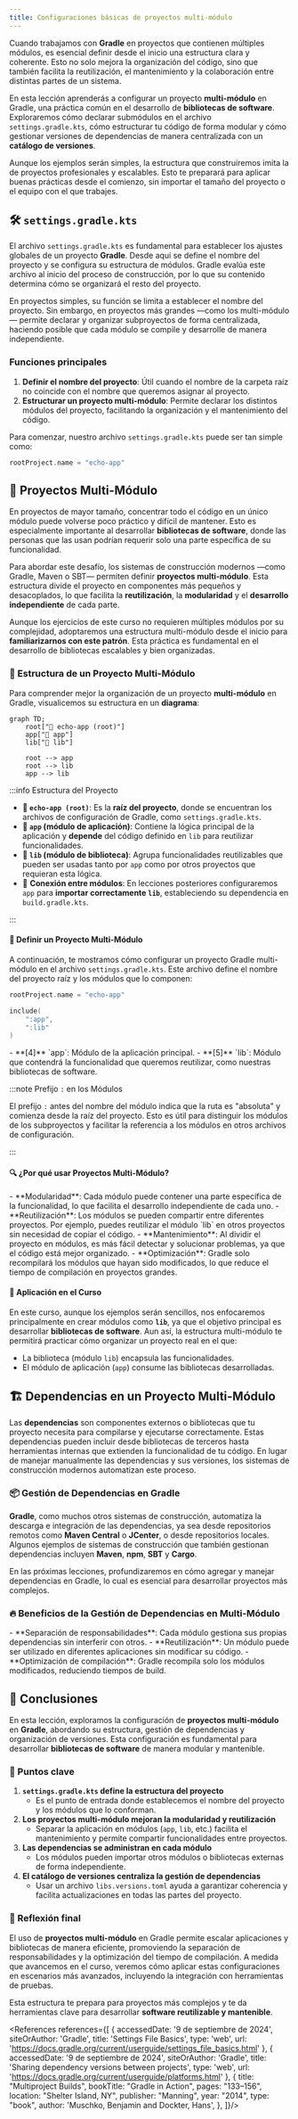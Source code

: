 ```yaml
---
title: Configuraciones básicas de proyectos multi-módulo
---
```


<ReadingTime />
<GithubRepoLink user="r8vnhill" repo="echo-app-kt" />

Cuando trabajamos con **Gradle** en proyectos que contienen múltiples módulos, es esencial definir desde el inicio una estructura clara y coherente. Esto no solo mejora la organización del código, sino que también facilita la reutilización, el mantenimiento y la colaboración entre distintas partes de un sistema.

En esta lección aprenderás a configurar un proyecto **multi-módulo** en Gradle, una práctica común en el desarrollo de **bibliotecas de software**. Exploraremos cómo declarar submódulos en el archivo `settings.gradle.kts`, cómo estructurar tu código de forma modular y cómo gestionar versiones de dependencias de manera centralizada con un **catálogo de versiones**.

Aunque los ejemplos serán simples, la estructura que construiremos imita la de proyectos profesionales y escalables. Esto te preparará para aplicar buenas prácticas desde el comienzo, sin importar el tamaño del proyecto o el equipo con el que trabajes.

## 🛠️ `settings.gradle.kts`

El archivo `settings.gradle.kts` es fundamental para establecer los ajustes globales de un proyecto **Gradle**. Desde aquí se define el nombre del proyecto y se configura su estructura de módulos. Gradle evalúa este archivo al inicio del proceso de construcción, por lo que su contenido determina cómo se organizará el resto del proyecto.

En proyectos simples, su función se limita a establecer el nombre del proyecto. Sin embargo, en proyectos más grandes —como los multi-módulo— permite declarar y organizar subproyectos de forma centralizada, haciendo posible que cada módulo se compile y desarrolle de manera independiente.

### Funciones principales

1. **Definir el nombre del proyecto**: Útil cuando el nombre de la carpeta raíz no coincide con el nombre que queremos asignar al proyecto.
2. **Estructurar un proyecto multi-módulo**: Permite declarar los distintos módulos del proyecto, facilitando la organización y el mantenimiento del código.

Para comenzar, nuestro archivo `settings.gradle.kts` puede ser tan simple como:

```kotlin showLineNumbers title="settings.gradle.kts"
rootProject.name = "echo-app"
``` 

## 📂 Proyectos Multi-Módulo

En proyectos de mayor tamaño, concentrar todo el código en un único módulo puede volverse poco práctico y difícil de mantener. Esto es especialmente importante al desarrollar **bibliotecas de software**, donde las personas que las usan podrían requerir solo una parte específica de su funcionalidad.

Para abordar este desafío, los sistemas de construcción modernos —como Gradle, Maven o SBT— permiten definir **proyectos multi-módulo**. Esta estructura divide el proyecto en componentes más pequeños y desacoplados, lo que facilita la **reutilización**, la **modularidad** y el **desarrollo independiente** de cada parte.

Aunque los ejercicios de este curso no requieren múltiples módulos por su complejidad, adoptaremos una estructura multi-módulo desde el inicio para **familiarizarnos con este patrón**. Esta práctica es fundamental en el desarrollo de bibliotecas escalables y bien organizadas.

### 📌 Estructura de un Proyecto Multi-Módulo

Para comprender mejor la organización de un proyecto **multi-módulo** en Gradle, visualicemos su estructura en un **diagrama**:

```mermaid
graph TD;
    root["📂 echo-app (root)"]
    app["📂 app"]
    lib["📂 lib"]

    root --> app
    root --> lib
    app --> lib
```

:::info Estructura del Proyecto

- **📂 `echo-app (root)`**: Es la **raíz del proyecto**, donde se encuentran los archivos de configuración de Gradle, como `settings.gradle.kts`.
- **📂 `app` (módulo de aplicación)**: Contiene la lógica principal de la aplicación y **depende** del código definido en `lib` para reutilizar funcionalidades.
- **📂 `lib` (módulo de biblioteca)**: Agrupa funcionalidades reutilizables que pueden ser usadas tanto por `app` como por otros proyectos que requieran esta lógica.
- 🔗 **Conexión entre módulos**: En lecciones posteriores configuraremos `app` para **importar correctamente `lib`**, estableciendo su dependencia en `build.gradle.kts`.

:::

#### 📜 Definir un Proyecto Multi-Módulo

A continuación, te mostramos cómo configurar un proyecto Gradle multi-módulo en el archivo `settings.gradle.kts`. Este archivo define el nombre del proyecto raíz y los módulos que lo componen:

```kotlin showLineNumbers title="settings.gradle.kts"
rootProject.name = "echo-app"

include(
    ":app",
    ":lib"
)
```

<Explanation>
    - **[4]** `app`: Módulo de la aplicación principal.
    - **[5]** `lib`: Módulo que contendrá la funcionalidad que queremos reutilizar, como nuestras bibliotecas de software.
</Explanation>

:::note Prefijo `:` en los Módulos

El prefijo `:` antes del nombre del módulo indica que la ruta es "absoluta" y comienza desde la raíz del proyecto. Esto es útil para distinguir los módulos de los subproyectos y facilitar la referencia a los módulos en otros archivos de configuración.

:::

#### 🔍 ¿Por qué usar Proyectos Multi-Módulo?

<ProCons>
    <Pros>
        - **Modularidad**: Cada módulo puede contener una parte específica de la funcionalidad, lo que facilita el desarrollo independiente de cada uno.
        - **Reutilización**: Los módulos se pueden compartir entre diferentes proyectos. Por ejemplo, puedes reutilizar el módulo `lib` en otros proyectos sin necesidad de copiar el código.
        - **Mantenimiento**: Al dividir el proyecto en módulos, es más fácil detectar y solucionar problemas, ya que el código está mejor organizado.
        - **Optimización**: Gradle solo recompilará los módulos que hayan sido modificados, lo que reduce el tiempo de compilación en proyectos grandes.
    </Pros>
</ProCons>

#### 🚀 Aplicación en el Curso

En este curso, aunque los ejemplos serán sencillos, nos enfocaremos principalmente en crear módulos como **`lib`**, ya que el objetivo principal es desarrollar **bibliotecas de software**. Aun así, la estructura multi-módulo te permitirá practicar cómo organizar un proyecto real en el que:
- La biblioteca (módulo `lib`) encapsula las funcionalidades.
- El módulo de aplicación (`app`) consume las bibliotecas desarrolladas.

## 🏗️ Dependencias en un Proyecto Multi-Módulo

Las **dependencias** son componentes externos o bibliotecas que tu proyecto necesita para compilarse y ejecutarse correctamente. Estas dependencias pueden incluir desde bibliotecas de terceros hasta herramientas internas que extienden la funcionalidad de tu código. En lugar de manejar manualmente las dependencias y sus versiones, los sistemas de construcción modernos automatizan este proceso.

### 📦 Gestión de Dependencias en Gradle

**Gradle**, como muchos otros sistemas de construcción, automatiza la descarga e integración de las dependencias, ya sea desde repositorios remotos como **Maven Central** o **JCenter**, o desde repositorios locales. Algunos ejemplos de sistemas de construcción que también gestionan dependencias incluyen **Maven**, **npm**, **SBT** y **Cargo**.

En las próximas lecciones, profundizaremos en cómo agregar y manejar dependencias en Gradle, lo cual es esencial para desarrollar proyectos más complejos.

### 🔥 Beneficios de la Gestión de Dependencias en Multi-Módulo

<ProCons>
    <Pros>
        - **Separación de responsabilidades**: Cada módulo gestiona sus propias dependencias sin interferir con otros.
        - **Reutilización**: Un módulo puede ser utilizado en diferentes aplicaciones sin modificar su código.
        - **Optimización de compilación**: Gradle recompila solo los módulos modificados, reduciendo tiempos de build.
    </Pros>
</ProCons>

## 🎯 Conclusiones

En esta lección, exploramos la configuración de **proyectos multi-módulo** en **Gradle**, abordando su estructura, gestión de dependencias y organización de versiones. Esta configuración es fundamental para desarrollar **bibliotecas de software** de manera modular y mantenible.

### 🔑 Puntos clave

1. **`settings.gradle.kts` define la estructura del proyecto**  
   - Es el punto de entrada donde establecemos el nombre del proyecto y los módulos que lo conforman.
2. **Los proyectos multi-módulo mejoran la modularidad y reutilización**  
   - Separar la aplicación en módulos (`app`, `lib`, etc.) facilita el mantenimiento y permite compartir funcionalidades entre proyectos.
3. **Las dependencias se administran en cada módulo**  
   - Los módulos pueden importar otros módulos o bibliotecas externas de forma independiente.
4. **El catálogo de versiones centraliza la gestión de dependencias**  
   - Usar un archivo `libs.versions.toml` ayuda a garantizar coherencia y facilita actualizaciones en todas las partes del proyecto.

### 🚀 Reflexión final

El uso de **proyectos multi-módulo** en Gradle permite escalar aplicaciones y bibliotecas de manera eficiente, promoviendo la separación de responsabilidades y la optimización del tiempo de compilación. A medida que avancemos en el curso, veremos cómo aplicar estas configuraciones en escenarios más avanzados, incluyendo la integración con herramientas de pruebas.

Esta estructura te prepara para proyectos más complejos y te da herramientas clave para desarrollar **software reutilizable y mantenible**.

<div className="language-card-container">
    <LanguageCards.CabalCard link="/docs/build-systems/basic-config/cabal" />
    <LanguageCards.SwiftCard link="/docs/build-systems/basic-config/swift" />
</div>

<References references={[
    {
        accessedDate: '9 de septiembre de 2024',
        siteOrAuthor: 'Gradle',
        title: 'Settings File Basics',
        type: 'web',
        url: 'https://docs.gradle.org/current/userguide/settings_file_basics.html'
    },
    {
        accessedDate: '9 de septiembre de 2024',
        siteOrAuthor: 'Gradle',
        title: 'Sharing dependency versions between projects',
        type: 'web',
        url: 'https://docs.gradle.org/current/userguide/platforms.html'
    },
    {
        title: "Multiproject Builds",
        bookTitle: "Gradle in Action",
        pages: "133–156",
        location: "Shelter Island, NY",
        publisher: "Manning",
        year: "2014",
        type: "book",
        author: 'Muschko, Benjamin and Dockter, Hans',
    },
]}/>
